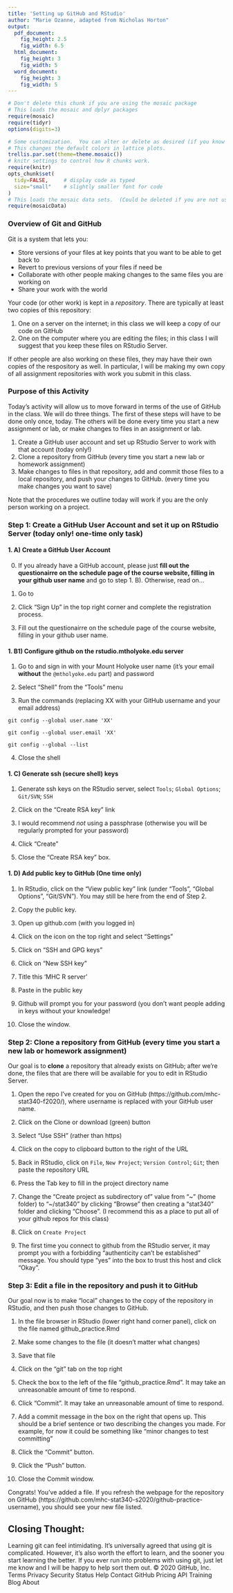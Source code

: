 ---
title: 'Setting up GitHub and RStudio'
author: "Marie Ozanne, adapted from Nicholas Horton"
output:
  pdf_document:
    fig_height: 2.5
    fig_width: 6.5
  html_document:
    fig_height: 3
    fig_width: 5
  word_document:
    fig_height: 3
    fig_width: 5
---


```{r, include=FALSE}
# Don't delete this chunk if you are using the mosaic package
# This loads the mosaic and dplyr packages
require(mosaic)
require(tidyr)
options(digits=3)
```

```{r, include=FALSE}
# Some customization.  You can alter or delete as desired (if you know what you are doing).
# This changes the default colors in lattice plots.
trellis.par.set(theme=theme.mosaic())  
# knitr settings to control how R chunks work.
require(knitr)
opts_chunk$set(
  tidy=FALSE,     # display code as typed
  size="small"    # slightly smaller font for code
)
# This loads the mosaic data sets.  (Could be deleted if you are not using them.)
require(mosaicData)                
```

### Overview of Git and GitHub

Git is a system that lets you:

* Store versions of your files at key points that you want to be able to get back to
* Revert to previous versions of your files if need be
*	Collaborate with other people making changes to the same files you are working on
*	Share your work with the world

Your code (or other work) is kept in a *repository*.  There are typically at least two copies of this repository:

1.	One on a server on the internet; in this class we will keep a copy of our code on GitHub
2.	One on the computer where you are editing the files; in this class I will suggest that you keep these files on RStudio Server.

If other people are also working on these files, they may have their own copies of the respository as well.  In particular, I will be making my own copy of all assignment repositories with work you submit in this class.

### Purpose of this Activity

Today's activity will allow us to move forward in terms of the use of GitHub in the class.  We will do three things.  The first of these steps will have to be done only once, today.  The others will be done every time you start a new assignment or lab, or make changes to files in an assignment or lab.

1. Create a GitHub user account and set up RStudio Server to work with that account (today only!)
2. Clone a repository from GitHub (every time you start a new lab or homework assignment)
3. Make changes to files in that repository, add and commit those files to a local repository, and push your changes to GitHub. (every time you make changes you want to save)

Note that the procedures we outline today will work if you are the only person working on a project.

### Step 1: Create a GitHub User Account and set it up on RStudio Server (today only! one-time only task)

#### 1. A) Create a GitHub User Account

0) If you already have a GitHub account, please just **fill out the questionairre on the schedule page of the course website, filling in your github user name** and go to step 1. B).  Otherwise, read on...

1) Go to \url{https://github.com/}

2) Click "Sign Up" in the top right corner and complete the registration process.

3) Fill out the questionairre on the schedule page of the course website, filling in your github user name.

#### 1. B1) Configure github on the rstudio.mtholyoke.edu server

1) Go to \url{https://rstudio.mtholyoke.edu} and sign in with your Mount Holyoke user name (it's your email **without** the  `@mtholyoke.edu` part) and password

2) Select "Shell" from the "Tools" menu

3) Run the commands (replacing XX with your GitHub username and your email address)

`git config --global user.name 'XX'`

`git config --global user.email 'XX'`

`git config --global --list`

4) Close the shell

#### 1. C) Generate ssh (secure shell) keys

1) Generate ssh keys on the RStudio server, select `Tools`; `Global Options`; `Git/SVN`; `SSH` 

\includegraphics[width=0.5\textwidth]{github2.png}

2) Click on the "Create RSA key" link

3) I would recommend *not* using a passphrase (otherwise you will be regularly prompted for your password)

4) Click "Create"

5) Close the "Create RSA key" box.


#### 1. D) Add public key to GitHub (One time only)

1) In RStudio, click on the "View public key" link (under "Tools", "Global Options", "Git/SVN").  You may still be here from the end of Step 2.

2) Copy the public key.

3) Open up github.com (with you logged in)

4) Click on the icon on the top right and select "Settings"

5) Click on "SSH and GPG keys"

4) Click on "New SSH key"

5) Title this 'MHC R server'

6) Paste in the public key

7) Github will prompt you for your password (you don't want people adding in keys without your knowledge!

8) Close the window.


### Step 2: Clone a repository from GitHub (every time you start a new lab or homework assignment)

Our goal is to **clone** a repository that already exists on GitHub; after we're done, the files that are there will be available for you to edit in RStudio Server.

1) Open the repo I've created for you on GitHub (https://github.com/mhc-stat340-f2020/), where username is replaced with your GitHub user name.

2) Click on the Clone or download (green) button

3) Select "Use SSH" (rather than https)

4) Click on the copy to clipboard button to the right of the URL

\begin{figure}[!h]
  \includegraphics{github3.png}
\end{figure}

5) Back in RStudio, click on `File`, `New Project`; `Version Control`; `Git`; then paste the repository URL 

6) Press the Tab key to fill in the project directory name

7) Change the "Create project as subdirectory of" value from "~" (home folder) to "~/stat340" by clicking "Browse" then creating a "stat340" folder and clicking "Choose". (I recommend this as a place to put all of your github repos for this class)

8) Click on `Create Project`

9) The first time you connect to github from the RStudio server, it may prompt you with a forbidding  "authenticity can't be established" message.  You should type "yes" into the box to trust this host and click "Okay".  

\clearpage

### Step 3: Edit a file in the repository and push it to GitHub

Our goal now is to make "local" changes to the copy of the repository in RStudio, and then push those changes to GitHub.

1) In the file browser in RStudio (lower right hand corner panel), click on the file named github_practice.Rmd

2) Make some changes to the file (it doesn't matter what changes)

3) Save that file

4) Click on the "git" tab on the top right

5) Check the box to the left of the file "github_practice.Rmd".  It may take an unreasonable amount of time to respond.

6) Click "Commit".  It may take an unreasonable amount of time to respond.

7) Add a commit message in the box on the right that opens up.  This should be a brief sentence or two describing the changes you made.  For example, for now it could be something like "minor changes to test committing"

8) Click the "Commit" button.

9) Click the "Push" button.

10) Close the Commit window.

Congrats! You've added a file.  If you refresh the webpage for the repository on GitHub (https://github.com/mhc-stat340-s2020/github-practice-username), you should see your new file listed.

## Closing Thought:

Learning git can feel intimidating.  It's universally agreed that using git is complicated.  However, it's also worth the effort to learn, and the sooner you start learning the better.  If you ever run into problems with using git, just let me know and I will be happy to help sort them out.
© 2020 GitHub, Inc.
Terms
Privacy
Security
Status
Help
Contact GitHub
Pricing
API
Training
Blog
About
